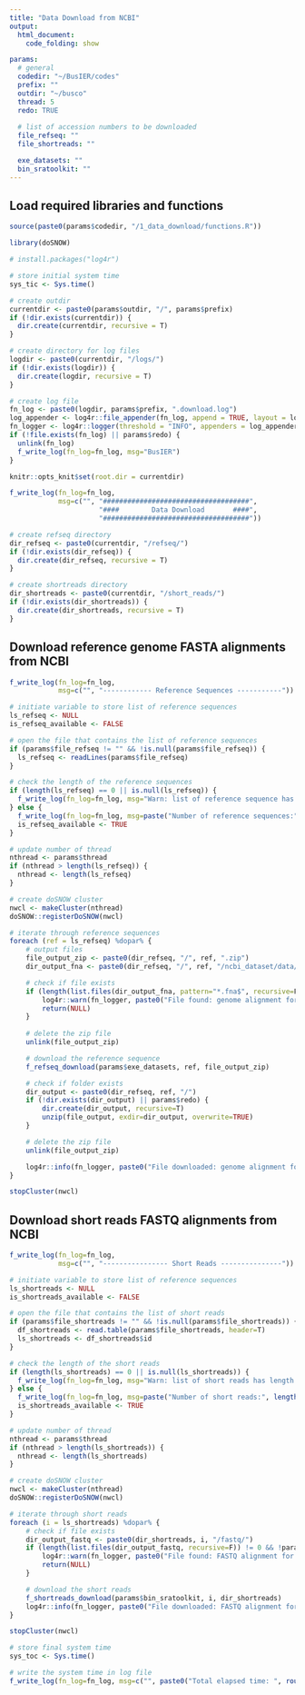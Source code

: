 ```yaml
---
title: "Data Download from NCBI"
output:
  html_document:
    code_folding: show

params:
  # general
  codedir: "~/BusIER/codes"
  prefix: ""
  outdir: "~/busco"
  thread: 5
  redo: TRUE
  
  # list of accession numbers to be downloaded
  file_refseq: ""
  file_shortreads: ""

  exe_datasets: ""
  bin_sratoolkit: ""
---
```


## Load required libraries and functions
```r
source(paste0(params$codedir, "/1_data_download/functions.R"))

library(doSNOW)
```

```r
# install.packages("log4r")

# store initial system time
sys_tic <- Sys.time()

# create outdir
currentdir <- paste0(params$outdir, "/", params$prefix)
if (!dir.exists(currentdir)) {
  dir.create(currentdir, recursive = T)
}

# create directory for log files
logdir <- paste0(currentdir, "/logs/")
if (!dir.exists(logdir)) {
  dir.create(logdir, recursive = T)
}

# create log file
fn_log <- paste0(logdir, params$prefix, ".download.log")
log_appender <- log4r::file_appender(fn_log, append = TRUE, layout = log4r::default_log_layout())
fn_logger <- log4r::logger(threshold = "INFO", appenders = log_appender)
if (!file.exists(fn_log) || params$redo) {
  unlink(fn_log)
  f_write_log(fn_log=fn_log, msg="BusIER")
}

knitr::opts_knit$set(root.dir = currentdir)
```

```r
f_write_log(fn_log=fn_log,
            msg=c("", "####################################",
                      "####        Data Download       ####",
                      "####################################"))

# create refseq directory
dir_refseq <- paste0(currentdir, "/refseq/")
if (!dir.exists(dir_refseq)) {
  dir.create(dir_refseq, recursive = T)
}

# create shortreads directory
dir_shortreads <- paste0(currentdir, "/short_reads/")
if (!dir.exists(dir_shortreads)) {
  dir.create(dir_shortreads, recursive = T)
}
```

## Download reference genome FASTA alignments from NCBI
```r
f_write_log(fn_log=fn_log,
            msg=c("", "------------ Reference Sequences -----------"))

# initiate variable to store list of reference sequences
ls_refseq <- NULL
is_refseq_available <- FALSE

# open the file that contains the list of reference sequences
if (params$file_refseq != "" && !is.null(params$file_refseq)) {
  ls_refseq <- readLines(params$file_refseq)
}

# check the length of the reference sequences
if (length(ls_refseq) == 0 || is.null(ls_refseq)) {
  f_write_log(fn_log=fn_log, msg="Warn: list of reference sequence has length zero")
} else {
  f_write_log(fn_log=fn_log, msg=paste("Number of reference sequences:", length(ls_refseq)))
  is_refseq_available <- TRUE
}
```

```r
# update number of thread
nthread <- params$thread
if (nthread > length(ls_refseq)) {
  nthread <- length(ls_refseq)
}

# create doSNOW cluster
nwcl <- makeCluster(nthread)
doSNOW::registerDoSNOW(nwcl)

# iterate through reference sequences
foreach (ref = ls_refseq) %dopar% {
    # output files
    file_output_zip <- paste0(dir_refseq, "/", ref, ".zip")
    dir_output_fna <- paste0(dir_refseq, "/", ref, "/ncbi_dataset/data/", ref, "/")

    # check if file exists
    if (length(list.files(dir_output_fna, pattern="*.fna$", recursive=F)) != 0 && !params$redo) {
        log4r::warn(fn_logger, paste0("File found: genome alignment for ", ref, ". Skipped."))
        return(NULL)
    }
    
    # delete the zip file
    unlink(file_output_zip)

    # download the reference sequence
    f_refseq_download(params$exe_datasets, ref, file_output_zip)

    # check if folder exists
    dir_output <- paste0(dir_refseq, ref, "/")
    if (!dir.exists(dir_output) || params$redo) {
        dir.create(dir_output, recursive=T)
        unzip(file_output, exdir=dir_output, overwrite=TRUE)
    }

    # delete the zip file
    unlink(file_output_zip)

    log4r::info(fn_logger, paste0("File downloaded: genome alignment for ", ref, "."))
}

stopCluster(nwcl)
```
## Download short reads FASTQ alignments from NCBI
```r
f_write_log(fn_log=fn_log,
            msg=c("", "---------------- Short Reads ---------------"))

# initiate variable to store list of reference sequences
ls_shortreads <- NULL
is_shortreads_available <- FALSE

# open the file that contains the list of short reads
if (params$file_shortreads != "" && !is.null(params$file_shortreads)) {
  df_shortreads <- read.table(params$file_shortreads, header=T)
  ls_shortreads <- df_shortreads$id
}

# check the length of the short reads
if (length(ls_shortreads) == 0 || is.null(ls_shortreads)) {
  f_write_log(fn_log=fn_log, msg="Warn: list of short reads has length zero")
} else {
  f_write_log(fn_log=fn_log, msg=paste("Number of short reads:", length(ls_shortreads)))
  is_shortreads_available <- TRUE
}
```

```r
# update number of thread
nthread <- params$thread
if (nthread > length(ls_shortreads)) {
  nthread <- length(ls_shortreads)
}

# create doSNOW cluster
nwcl <- makeCluster(nthread)
doSNOW::registerDoSNOW(nwcl)

# iterate through short reads
foreach (i = ls_shortreads) %dopar% {
    # check if file exists
    dir_output_fastq <- paste0(dir_shortreads, i, "/fastq/")
    if (length(list.files(dir_output_fastq, recursive=F)) != 0 && !params$redo) {
        log4r::warn(fn_logger, paste0("File found: FASTQ alignment for ", i, ". Skipped."))
        return(NULL)
    }

    # download the short reads
    f_shortreads_download(params$bin_sratoolkit, i, dir_shortreads)
    log4r::info(fn_logger, paste0("File downloaded: FASTQ alignment for ", i, "."))
}

stopCluster(nwcl)
```

```r
# store final system time
sys_toc <- Sys.time()

# write the system time in log file
f_write_log(fn_log=fn_log, msg=c("", paste0("Total elapsed time: ", round(as.numeric(difftime(sys_toc, sys_tic, units = "mins")), 3), " mins")))
```